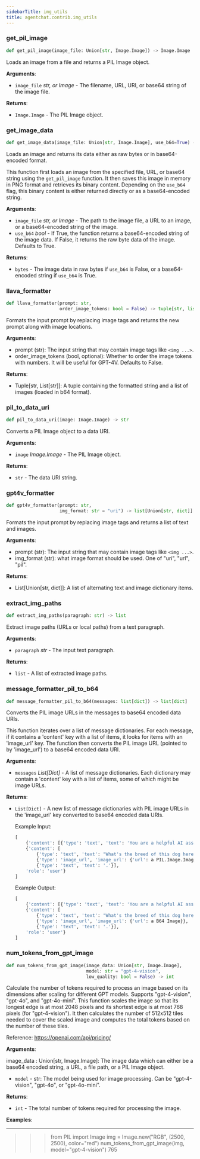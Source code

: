 ```yaml
---
sidebarTitle: img_utils
title: agentchat.contrib.img_utils
---
```


### get\_pil\_image

```python
def get_pil_image(image_file: Union[str, Image.Image]) -> Image.Image
```

Loads an image from a file and returns a PIL Image object.

**Arguments**:

- `image_file` _str, or Image_ - The filename, URL, URI, or base64 string of the image file.
  

**Returns**:

- `Image.Image` - The PIL Image object.

### get\_image\_data

```python
def get_image_data(image_file: Union[str, Image.Image], use_b64=True) -> bytes
```

Loads an image and returns its data either as raw bytes or in base64-encoded format.

This function first loads an image from the specified file, URL, or base64 string using
the `get_pil_image` function. It then saves this image in memory in PNG format and
retrieves its binary content. Depending on the `use_b64` flag, this binary content is
either returned directly or as a base64-encoded string.

**Arguments**:

- `image_file` _str, or Image_ - The path to the image file, a URL to an image, or a base64-encoded
  string of the image.
- `use_b64` _bool_ - If True, the function returns a base64-encoded string of the image data.
  If False, it returns the raw byte data of the image. Defaults to True.
  

**Returns**:

- `bytes` - The image data in raw bytes if `use_b64` is False, or a base64-encoded string
  if `use_b64` is True.

### llava\_formatter

```python
def llava_formatter(prompt: str,
                    order_image_tokens: bool = False) -> tuple[str, list[str]]
```

Formats the input prompt by replacing image tags and returns the new prompt along with image locations.

**Arguments**:

  - prompt (str): The input string that may contain image tags like `<img ...>`.
  - order_image_tokens (bool, optional): Whether to order the image tokens with numbers.
  It will be useful for GPT-4V. Defaults to False.
  

**Returns**:

  - Tuple[str, List[str]]: A tuple containing the formatted string and a list of images (loaded in b64 format).

### pil\_to\_data\_uri

```python
def pil_to_data_uri(image: Image.Image) -> str
```

Converts a PIL Image object to a data URI.

**Arguments**:

- `image` _Image.Image_ - The PIL Image object.
  

**Returns**:

- `str` - The data URI string.

### gpt4v\_formatter

```python
def gpt4v_formatter(prompt: str,
                    img_format: str = "uri") -> list[Union[str, dict]]
```

Formats the input prompt by replacing image tags and returns a list of text and images.

**Arguments**:

  - prompt (str): The input string that may contain image tags like `<img ...>`.
  - img_format (str): what image format should be used. One of "uri", "url", "pil".
  

**Returns**:

  - List[Union[str, dict]]: A list of alternating text and image dictionary items.

### extract\_img\_paths

```python
def extract_img_paths(paragraph: str) -> list
```

Extract image paths (URLs or local paths) from a text paragraph.

**Arguments**:

- `paragraph` _str_ - The input text paragraph.
  

**Returns**:

- `list` - A list of extracted image paths.

### message\_formatter\_pil\_to\_b64

```python
def message_formatter_pil_to_b64(messages: list[dict]) -> list[dict]
```

Converts the PIL image URLs in the messages to base64 encoded data URIs.

This function iterates over a list of message dictionaries. For each message,
if it contains a 'content' key with a list of items, it looks for items
with an 'image_url' key. The function then converts the PIL image URL
(pointed to by 'image_url') to a base64 encoded data URI.

**Arguments**:

- `messages` _List[Dict]_ - A list of message dictionaries. Each dictionary
  may contain a 'content' key with a list of items,
  some of which might be image URLs.
  

**Returns**:

- `List[Dict]` - A new list of message dictionaries with PIL image URLs in the
  'image_url' key converted to base64 encoded data URIs.
  
  Example Input:
    ```python
    [
        {'content': [{'type': 'text', 'text': 'You are a helpful AI assistant.'}], 'role': 'system'},
        {'content': [
            {'type': 'text', 'text': "What's the breed of this dog here?"},
            {'type': 'image_url', 'image_url': {'url': a PIL.Image.Image}},
            {'type': 'text', 'text': '.'}],
        'role': 'user'}
    ]
    ```
  
  Example Output:
    ```python
    [
        {'content': [{'type': 'text', 'text': 'You are a helpful AI assistant.'}], 'role': 'system'},
        {'content': [
            {'type': 'text', 'text': "What's the breed of this dog here?"},
            {'type': 'image_url', 'image_url': {'url': a B64 Image}},
            {'type': 'text', 'text': '.'}],
        'role': 'user'}
    ]
    ```

### num\_tokens\_from\_gpt\_image

```python
def num_tokens_from_gpt_image(image_data: Union[str, Image.Image],
                              model: str = "gpt-4-vision",
                              low_quality: bool = False) -> int
```

Calculate the number of tokens required to process an image based on its dimensions
after scaling for different GPT models. Supports "gpt-4-vision", "gpt-4o", and "gpt-4o-mini".
This function scales the image so that its longest edge is at most 2048 pixels and its shortest
edge is at most 768 pixels (for "gpt-4-vision"). It then calculates the number of 512x512 tiles
needed to cover the scaled image and computes the total tokens based on the number of these tiles.

Reference: https://openai.com/api/pricing/

**Arguments**:

  image_data : Union[str, Image.Image]: The image data which can either be a base64
  encoded string, a URL, a file path, or a PIL Image object.
- `model` - str: The model being used for image processing. Can be "gpt-4-vision", "gpt-4o", or "gpt-4o-mini".
  

**Returns**:

- `int` - The total number of tokens required for processing the image.
  

**Examples**:

  --------
  >>> from PIL import Image
  >>> img = Image.new("RGB", (2500, 2500), color="red")
  >>> num_tokens_from_gpt_image(img, model="gpt-4-vision")
  765


